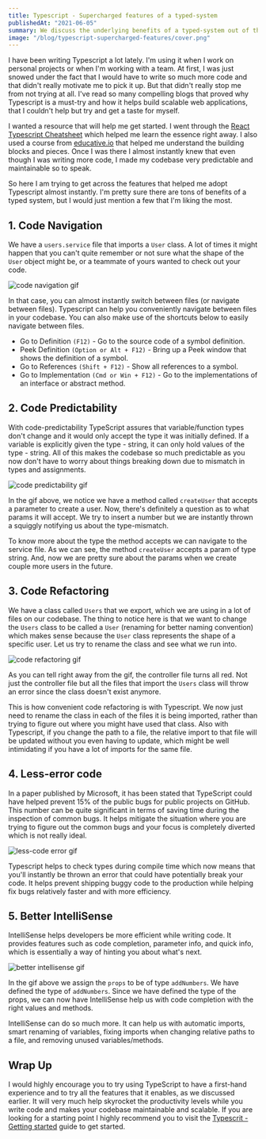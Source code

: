 ```yaml
---
title: Typescript - Supercharged features of a typed-system
publishedAt: "2021-06-05"
summary: We discuss the underlying benefits of a typed-system out of the box and how it can help write maintainable, scalable, and less error prone code.
image: "/blog/typescript-supercharged-features/cover.png"
---
```


I have been writing Typescript a lot lately. I'm using it when I work on personal projects or when I'm working with a team. At first, I was just snowed under the fact that I would have to write so much more code and that didn't really motivate me to pick it up. But that didn't really stop me from not trying at all. I've read so many compelling blogs that proved why Typescript is a must-try and how it helps build scalable web applications, that I couldn't help but try and get a taste for myself.

I wanted a resource that will help me get started. I went through the [React Typescript Cheatsheet](https://react-typescript-cheatsheet.netlify.app/) which helped me learn the essence right away. I also used a course from [educative.io](https://www.educative.io/) that helped me understand the building blocks and pieces. Once I was there I almost instantly knew that even though I was writing more code, I made my codebase very predictable and maintainable so to speak.

So here I am trying to get across the features that helped me adopt Typescript almost instantly. I'm pretty sure there are tons of benefits of a typed system, but I would just mention a few that I'm liking the most.

## 1. Code Navigation

We have a `users.service` file that imports a `User` class. A lot of times it might happen that you can't quite remember or not sure what the shape of the `User` object might be, or a teammate of yours wanted to check out your code.

<Image
  width={800}
  height={800}
  src="/blog/typescript-supercharged-features/code-navigation-ezgif.gif"
  alt="code navigation gif"
/>

In that case, you can almost instantly switch between files (or navigate between files). Typescript can help you conveniently navigate between files in your codebase. You can also make use of the shortcuts below to easily navigate between files.

- Go to Definition `(F12)` - Go to the source code of a symbol definition.
- Peek Definition `(Option or Alt + F12)` - Bring up a Peek window that shows the definition of a symbol.
- Go to References `(Shift + F12)` - Show all references to a symbol.
- Go to Implementation `(Cmd or Win + F12)` - Go to the implementations of an interface or abstract method.

## 2. Code Predictability

With code-predictability TypeScript assures that variable/function types don't change and it would only accept the type it was initially defined. If a variable is explicitly given the type - string, it can only hold values of the type - string. All of this makes the codebase so much predictable as you now don't have to worry about things breaking down due to mismatch in types and assignments.

<Image
  width={800}
  height={800}
  src="/blog/typescript-supercharged-features/code-predictability-ezgif.gif"
  alt="code predictability gif"
/>

In the gif above, we notice we have a method called `createUser` that accepts a parameter to create a user. Now, there's definitely a question as to what params it will accept. We try to insert a number but we are instantly thrown a squiggly notifying us about the type-mismatch.

To know more about the type the method accepts we can navigate to the service file. As we can see, the method `createUser` accepts a param of type string. And, now we are pretty sure about the params when we create couple more users in the future.

## 3. Code Refactoring

We have a class called `Users` that we export, which we are using in a lot of files on our codebase. The thing to notice here is that we want to change the `Users` class to be called a `User` (renaming for better naming convention) which makes sense because the `User` class represents the shape of a specific user. Let us try to rename the class and see what we run into.

<Image
  width={800}
  height={800}
  src="/blog/typescript-supercharged-features/code-refactoring-ezgif.gif"
  alt="code refactoring gif"
/>

As you can tell right away from the gif, the controller file turns all red. Not just the controller file but all the files that import the `Users` class will throw an error since the class doesn't exist anymore.

This is how convenient code refactoring is with Typescript. We now just need to rename the class in each of the files it is being imported, rather than trying to figure out where you might have used that class. Also with Typescript, if you change the path to a file, the relative import to that file will be updated without you even having to update, which might be well intimidating if you have a lot of imports for the same file.

## 4. Less-error code

In a paper published by Microsoft, it has been stated that TypeScript could have helped prevent 15% of the public bugs for public projects on GitHub. This number can be quite significant in terms of saving time during the inspection of common bugs. It helps mitigate the situation where you are trying to figure out the common bugs and your focus is completely diverted which is not really ideal.

<Image
  width={800}
  height={800}
  src="/blog/typescript-supercharged-features/less-error-code-ezgif.gif"
  alt="less-code error gif"
/>

Typescript helps to check types during compile time which now means that you'll instantly be thrown an error that could have potentially break your code. It helps prevent shipping buggy code to the production while helping fix bugs relatively faster and with more efficiency.

## 5. Better IntelliSense

IntelliSense helps developers be more efficient while writing code. It provides features such as code completion, parameter info, and quick info, which is essentially a way of hinting you about what's next.

<Image
  width={800}
  height={800}
  src="/blog/typescript-supercharged-features/better-intellisense-ezgif.gif"
  alt="better intellisense gif"
/>

In the gif above we assign the `props` to be of type `addNumbers`. We have defined the type of `addNumbers`. Since we have defined the type of the props, we can now have IntelliSense help us with code completion with the right values and methods.

IntelliSense can do so much more. It can help us with automatic imports, smart renaming of variables, fixing imports when changing relative paths to a file, and removing unused variables/methods.

## Wrap Up

I would highly encourage you to try using TypeScript to have a first-hand experience and to try all the features that it enables, as we discussed earlier. It will very much help skyrocket the productivity levels while you write code and makes your codebase maintainable and scalable. If you are looking for a starting point I highly recommend you to visit the [Typescrit - Getting started](https://www.typescriptlang.org/docs/) guide to get started.
